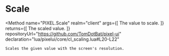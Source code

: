 
# Scale
<Method
	name="PIXEL.Scale"
	realm="client"
	args={[
		<Argument type="number" name="value">The value to scale.</Argument>
	]}
	returns={[
		<ReturnValue type="number">The scaled value.</ReturnValue>
	]}
	repositoryUrl="https://github.com/TomDotBat/pixel-ui"
	declaration="lua/pixelui/core/cl_scaling.lua#L20-L22"
>
	Scales the given value with the screen's resolution.
</Method>